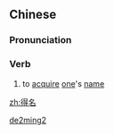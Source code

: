 ==Chinese==
{{zh-forms}}

===Pronunciation===
{{zh-pron
|m=démíng
|cat=v
}}

===Verb===
{{zh-verb}}

# {{lb|zh|literary}} to [[acquire]] [[one]]'s [[name]]

[[Category:Mandarin literary terms|de2ming2]]

[[zh:得名]]
